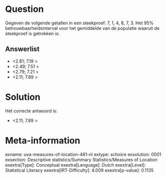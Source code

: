 Question
========

Gegeven de volgende getallen in een steekproef: 7, 1, 4, 8, 7, 3. Het
95% betrouwbaarheidsinterval voor het gemiddelde van de populatie
waaruit de steekproef is getrokken is:

Answerlist
----------

* <2.81; 7.19 >
* <2.49; 7.51 >
* <2.79; 7.21 >
* <2.11; 7.89 >

Solution
========

Het correcte antwoord is: 

* <2.11; 7.89 >

Meta-information
================
exname: uva-measures-of-location-481-nl
extype: schoice
exsolution: 0001
exsection: Descriptive statistics/Summary Statistics/Measures of Location
exextra[Type]: Conceptual
exextra[Language]: Dutch
exextra[Level]: Statistical Literacy
exextra[IRT-Difficulty]: 4.009
exextra[p-value]: 0.1135
